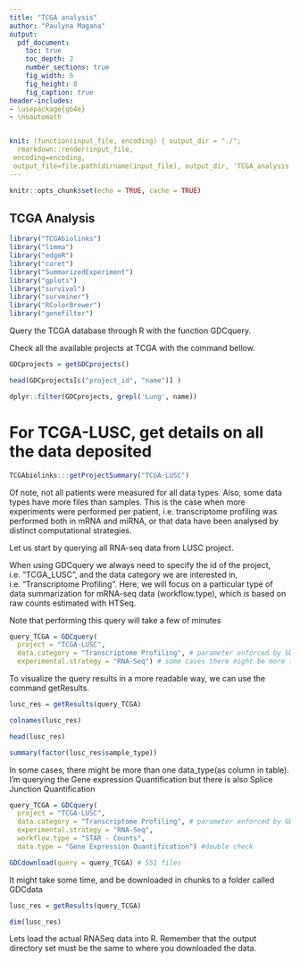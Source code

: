 ```yaml
---
title: "TCGA analysis"
author: "Paulyna Magana"
output:
  pdf_document:
    toc: true
    toc_depth: 2
    number_sections: true
    fig_width: 6
    fig_height: 8
    fig_caption: true
header-includes:
- \usepackage{gb4e}
- \noautomath


knit: (function(input_file, encoding) { output_dir = "./";
  rmarkdown::render(input_file,
 encoding=encoding,
 output_file=file.path(dirname(input_file), output_dir, 'TCGA_analysis'))})
---
```


```r
knitr::opts_chunk$set(echo = TRUE, cache = TRUE)
```

## TCGA Analysis

```r
library("TCGAbiolinks")
library("limma")
library("edgeR")
library("caret")
library("SummarizedExperiment")
library("gplots")
library("survival")
library("survminer")
library("RColorBrewer")
library("genefilter")
```

Query the TCGA database through R with the function GDCquery.

Check all the available projects at TCGA with the command bellow.


```r
GDCprojects = getGDCprojects()

head(GDCprojects[c("project_id", "name")] )
```


```r
dplyr::filter(GDCprojects, grepl('Lung', name))
```

# For TCGA-LUSC, get details on all the data deposited


```r
TCGAbiolinks:::getProjectSummary("TCGA-LUSC")
```

Of note, not all patients were measured for all data types. Also, some data types have more files than samples. This is the case when more experiments were performed per patient, i.e. transcriptome profiling was performed both in mRNA and miRNA, or that data have been analysed by distinct computational strategies.

Let us start by querying all RNA-seq data from LUSC project.

When using GDCquery we always need to specify the id of the project, i.e. “TCGA_LUSC”, and the data category we are interested in, i.e. “Transcriptome Profiling”. Here, we will focus on a particular type of data summarization for mRNA-seq data (workflow.type), which is based on raw counts estimated with HTSeq.

Note that performing this query will take a few of minutes


```r
query_TCGA = GDCquery(
  project = "TCGA-LUSC",
  data.category = "Transcriptome Profiling", # parameter enforced by GDCquery
  experimental.strategy = "RNA-Seq") # some cases there might be more than 1 data type = gene expression, splice junstion quantification
```

To visualize the query results in a more readable way, we can use the command getResults.


```r
lusc_res = getResults(query_TCGA)

colnames(lusc_res)
```


```r
head(lusc_res)
```


```r
summary(factor(lusc_res$sample_type))
```

In some cases, there might be more than one data_type(as column in table).
I'm querying the Gene expression Quantification but there is also Splice Junction Quantification

```r
query_TCGA = GDCquery(
  project = "TCGA-LUSC",
  data.category = "Transcriptome Profiling", # parameter enforced by GDCquery
  experimental.strategy = "RNA-Seq",
  workflow.type = "STAR - Counts",
  data.type = "Gene Expression Quantification") #double check
```



```r
GDCdownload(query = query_TCGA) # 551 files
```


It might take some time, and be downloaded in chunks to a folder called GDCdata

```r
lusc_res = getResults(query_TCGA)

dim(lusc_res)

```


Lets load the actual RNASeq data into R. Remember that the output directory set must be the same to where you downloaded the data.


















